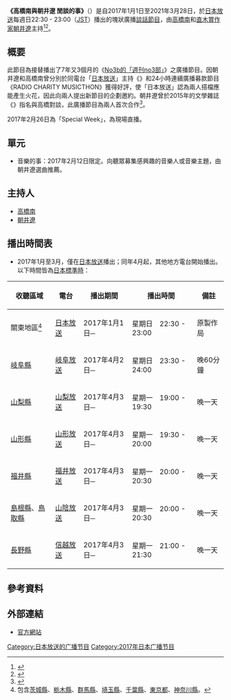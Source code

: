 {{Infobox Radio show
|show_name          = 高橋南與朝井遼 閒談的事<br><small>（{{lang|ja|高橋みなみと朝井リョウ ヨブンのこと}}）</small>
|image              = Yobunnokoto2017.jpg
|imagesize          = 
|caption            = 
|other_names        = 
|format             = [[談話節目|談話節目]]
|runtime            = 30分鐘（[[星期日|星期日]]）
|country            = {{flag|Japan}}
|language           = [[日語|日語]]
|home_station       = [[日本放送|日本放送]]
|syndicates         = 
|television         = 
|presenter          = [[高橋南|高橋南]]、[[朝井遼|朝井遼]]
|starring           = 
|announcer          = 
|creator            = 
|director           = 
|senior_editor      = 
|editor             = 
|producer           = 
|exec_producer      = 
|narrated           = 
|rec_location       = [[東京|東京]]
|first_aired        = 2017年1月1日
|last_aired         = 2021年3月28日
|time_from          = 22:30
|time_to            = 23:00（[[日本標準時|JST]]）
|num_series         = 
|num_episodes       = 
|audio_format       = 
|opentheme          = 
|endtheme           = 
|website            = [http://www.allnightnippon.com/yobunnokoto/ 官方網站]
|podcast            = 
}}
'''《高橋南與朝井遼 閒談的事》'''（{{lang-ja|高橋みなみと朝井リョウ ヨブンのこと}}）是自2017年1月1日至2021年3月28日，於[[日本放送|日本放送]]每週日22:30 - 23:00（[[日本標準時|JST]]）播出的塊狀廣播[[談話節目|談話節目]]，由[[高橋南|高橋南]]和[[直木賞|直木賞]][[作家|作家]][[朝井遼|朝井遼]]主持<ref>{{Cite web |url=http://natalie.mu/music/news/213128 |title=高橋みなみ×朝井リョウ、元日から新番組「ヨブンのこと」 |accessdate=2016-12-16 |archive-date=2016-12-14 |archive-url=https://web.archive.org/web/20161214171111/http://natalie.mu/music/news/213128 |dead-url=no }}</ref><ref>{{Cite news|title= 異色コンビ！たかみな×直木賞作家の朝井リョウ氏、ラジオ初タッグ|newspaper= 產經體育|date= 2016-12-14|author= |url= http://www.sanspo.com/geino/news/20161214/geo16121405040006-n1.html|accessdate= 2016-12-14|archive-date= 2016-12-20|archive-url= https://web.archive.org/web/20161220194554/http://www.sanspo.com/geino/news/20161214/geo16121405040006-n1.html|dead-url= no}}</ref>。

== 概要 ==
此節目為接替播出了7年又3個月的《[[No3b的「週刊no3部」|No3b的「週刊no3部」]]》之廣播節目。因朝井遼和高橋南曾分別於同電台「[[日本放送|日本放送]]」主持《{{link-ja|朝井遼與加藤千惠的ALL NIGHT NIPPON 0|朝井リョウ&加藤千恵のオールナイトニッポン0(ZERO)}}》和24小時連續廣播募款節目《RADIO CHARITY MUSICTHON》獲得好評，使「日本放送」認為兩人搭檔應能產生火花，因此向兩人提出新節目的企劃邀約。朝井遼曾於2015年的文學雜誌《{{link-ja|達文西 (雜誌)|ダ・ヴィンチ|達文西}}》指名與高橋對談，此廣播節目為兩人首次合作<ref>{{Cite web |url=http://www.allnightnippon.com/news/20161214-1449/ |title=朝井リョウ＆高橋みなみ、異色コンビで元日からラジオ新番組をスタート！ |accessdate=2016-12-16 |archive-date=2016-12-14 |archive-url=https://web.archive.org/web/20161214181048/http://www.allnightnippon.com/news/20161214-1449/ |dead-url=no }}</ref>。

2017年2月26日為「Special Week」，為現場直播。

== 單元 ==
* 音樂的事：2017年2月12日限定。向聽眾募集感興趣的音樂人或音樂主題，由朝井遼選曲推薦。

== 主持人 ==
* [[高橋南|高橋南]]
* [[朝井遼|朝井遼]]

== 播出時間表 ==
*2017年1月至3月，僅在[[日本放送|日本放送]]播出；同年4月起，其他地方電台開始播出。以下時間皆為[[日本標準時|日本標準時]]：
{| class="wikitable"
!收聽區域
!電台
!播出期間
!播出時間
!備註
|-
|關東地區<ref>包含[[茨城縣|茨城縣]]、[[栃木縣|栃木縣]]、[[群馬縣|群馬縣]]、[[埼玉縣|埼玉縣]]、[[千葉縣|千葉縣]]、[[東京都|東京都]]、[[神奈川縣|神奈川縣]]。</ref>
|[[日本放送|日本放送]]
|2017年1月1日─
|星期日　22:30 - 23:00
|原製作局
|-
|[[岐阜縣|岐阜縣]]
|[[岐阜放送|岐阜放送]]
|2017年4月2日─
|星期日　23:30 - 24:00
|晚60分鐘
|-
|[[山梨縣|山梨縣]]
|[[山梨放送|山梨放送]]
|2017年4月3日─ 
|星期一　19:00 - 19:30
|晚一天
|-
|[[山形縣|山形縣]]
|[[山形放送|山形放送]]
|2017年4月3日─
|星期一　19:30 - 20:00
|晚一天
|-
|[[福井縣|福井縣]]
|[[福井放送|福井放送]]
|2017年4月3日─
|星期一　20:00 - 20:30
|晚一天
|-
|[[島根縣|島根縣]]、[[鳥取縣|鳥取縣]]
|[[山陰放送|山陰放送]]
|2017年4月3日─
|星期一　20:00 - 20:30
|晚一天
|-
|[[長野縣|長野縣]]
|[[信越放送|信越放送]]
|2017年4月3日─
|星期一　21:00 - 21:30
|晚一天
|}

== 參考資料 ==
{{reflist}}

== 外部連結 ==
*[http://www.allnightnippon.com/yobunnokoto/ 官方網站] {{Wayback|url=http://www.allnightnippon.com/yobunnokoto/ |date=20161228195248 }}

{{高橋南}}
{{DEFAULTSORT:yobun no koto}}
[[Category:日本放送的广播节目|Category:日本放送的广播节目]]
[[Category:2017年日本广播节目|Category:2017年日本广播节目]]